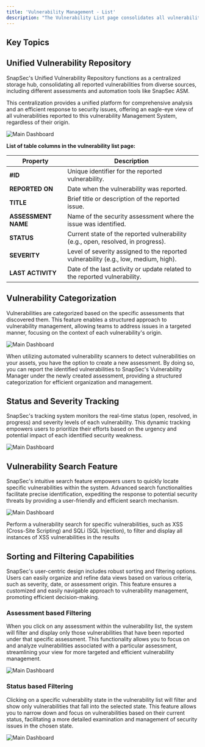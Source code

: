```yaml
---
title: 'Vulnerability Management - List'
description: "The Vulnerability List page consolidates all vulnerabilities from various assessments in one central location. It offers a comprehensive view, streamlining the identification and management of security issues for efficient response and mitigation."
---
```


## Key Topics
<CardGroup cols={2}>
     <Card title="Introduction" icon="readme" href="#">
   
  </Card>
  <Card title="Unified Vulnerability Repository" icon="database" href="#Unified Vulnerability Repository">
    
  </Card>
  <Card title="Vulnerability Categorization" icon="layer-group" href="#vulnerability-categorization">
   
  </Card>
  <Card title="Status and Severity Tracking" icon="chart-column" href="#status-and-severity-tracking">
    
  </Card>
  <Card title="Vulnerability Search Feature" icon="searchengin" href="#vulnerability-search-feature">
   
  </Card>

   <Card title="Sorting and Filtering" icon="filter" href="#sorting-and-filtering-capabilities">
   
  </Card>
</CardGroup>


## Unified Vulnerability Repository

SnapSec's Unified Vulnerability Repository functions as a centralized storage hub, consolidating all reported vulnerabilities from diverse sources, including different assessments and automation tools like SnapSec ASM. 

This centralization provides a unified platform for comprehensive analysis and an efficient response to security issues, offering an eagle-eye view of all vulnerabilities reported to this vulnerability Management System, regardless of their origin.

<img
  className="glass rounded-xl"
  src="/images/csm/7.png"
  alt="Main Dashboard"
/>


**List of table columns in the vulnerability list page:**

| Property        | Description                                         |
| --------------- | --------------------------------------------------- |
| **#ID**             | Unique identifier for the reported vulnerability.  |
| **REPORTED ON**     | Date when the vulnerability was reported.            |
| **TITLE**           | Brief title or description of the reported issue.   |
| **ASSESSMENT NAME** | Name of the security assessment where the issue was identified. |
| **STATUS**          | Current state of the reported vulnerability (e.g., open, resolved, in progress). |
| **SEVERITY**        | Level of severity assigned to the reported vulnerability (e.g., low, medium, high). |
| **LAST ACTIVITY**   | Date of the last activity or update related to the reported vulnerability. |





## Vulnerability Categorization

Vulnerabilities are categorized based on the specific assessments that discovered them. This feature enables a structured approach to vulnerability management, allowing teams to address issues in a targeted manner, focusing on the context of each vulnerability's origin.

<img
  className="glass rounded-xl"
  src="/images/csm/8.png"
  alt="Main Dashboard"
/>


<Tip>When utilizing automated vulnerability scanners to detect vulnerabilities on your assets, you have the option to create a new assessment. By doing so, you can report the identified vulnerabilities to SnapSec's Vulnerability Manager under the newly created assessment, providing a structured categorization for efficient organization and management.</Tip>


## Status and Severity Tracking

SnapSec's tracking system monitors the real-time status (open, resolved, in progress) and severity levels of each vulnerability. This dynamic tracking empowers users to prioritize their efforts based on the urgency and potential impact of each identified security weakness.


<img
  className="glass rounded-xl"
  src="/images/csm/9.png"
  alt="Main Dashboard"
/>






## Vulnerability Search Feature

SnapSec's intuitive search feature empowers users to quickly locate specific vulnerabilities within the system. Advanced search functionalities facilitate precise identification, expediting the response to potential security threats by providing a user-friendly and efficient search mechanism.



<img
  className="glass rounded-xl"
  src="/images/csm/10.png"
  alt="Main Dashboard"
/>




<Tip>Perform a vulnerability search for specific vulnerabilities, such as XSS (Cross-Site Scripting) and SQLi (SQL Injection), to filter and display all instances of XSS vulnerabilities in the results</Tip>


## Sorting and Filtering Capabilities

SnapSec's user-centric design includes robust sorting and filtering options. Users can easily organize and refine data views based on various criteria, such as severity, date, or assessment origin. This feature ensures a customized and easily navigable approach to vulnerability management, promoting efficient decision-making.

### Assessment based Filtering

When you click on any assessment within the vulnerability list, the system will filter and display only those vulnerabilities that have been reported under that specific assessment. This functionality allows you to focus on and analyze vulnerabilities associated with a particular assessment, streamlining your view for more targeted and efficient vulnerability management.


<img
  className="glass rounded-xl"
  src="/images/csm/11.png"
  alt="Main Dashboard"
/>

### Status based Filtering
Clicking on a specific vulnerability state in the vulnerability list will filter and show only vulnerabilities that fall into the selected state. This feature allows you to narrow down and focus on vulnerabilities based on their current status, facilitating a more detailed examination and management of security issues in the chosen state.


<img
  className="glass rounded-xl"
  src="/images/csm/12.png"
  alt="Main Dashboard"
/>



